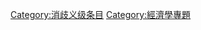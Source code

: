 {{catmore1|[[Wikipedia:经济学专题|Wikipedia:经济学专题]]}}
{{Articles by Quality|topic=经济学|project=经济学|format=TOC}}
{{emptycat}}

[[Category:消歧义级条目|Category:消歧义级条目]]
[[Category:經濟學專題|Category:經濟學專題]]